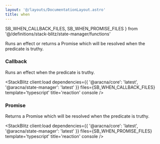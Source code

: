 ```yaml
---
layout: '@/layouts/DocumentationLayout.astro'
title: when
---
```


  SB_WHEN_CALLBACK_FILES,
  SB_WHEN_PROMISE_FILES
} from '@/definitions/stack-blitz/state-manager/functions'

Runs an effect or returns a Promise which will be resolved when the predicate is truthy.

### Callback

Runs an effect when the predicate is truthy.

<StackBlitz
  client:load
  dependencies={{ '@aracna/core': 'latest', '@aracna/state-manager': 'latest' }}
  files={SB_WHEN_CALLBACK_FILES}
  template='typescript'
  title='reaction'
  console
/>

### Promise

Returns a Promise which will be resolved when the predicate is truthy.

<StackBlitz
  client:load
  dependencies={{ '@aracna/core': 'latest', '@aracna/state-manager': 'latest' }}
  files={SB_WHEN_PROMISE_FILES}
  template='typescript'
  title='reaction'
  console
/>
